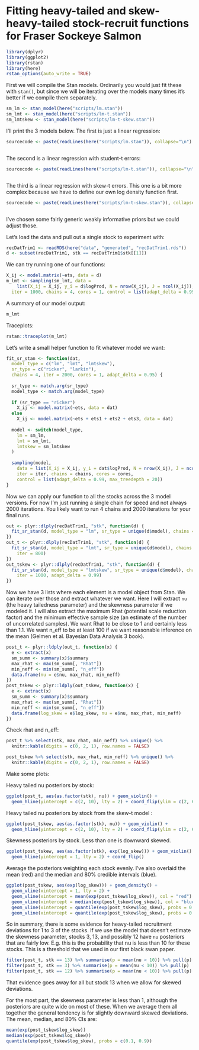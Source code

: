 # Fitting heavy-tailed and skew-heavy-tailed stock-recruit functions for Fraser Sockeye Salmon

```r
library(dplyr)
library(ggplot2)
library(rstan)
library(here)
rstan_options(auto_write = TRUE)
```

First we will compile the Stan models. Ordinarily you would just fit these with `stan()`, but since we will be iterating over the models many times it's better if we compile them separately. 

```r
sm_lm <- stan_model(here("scripts/lm.stan"))
sm_lmt <- stan_model(here("scripts/lm-t.stan"))
sm_lmtskew <- stan_model(here("scripts/lm-t-skew.stan"))
```

I'll print the 3 models below. The first is just a linear regression:

```r
sourcecode <- paste(readLines(here("scripts/lm.stan")), collapse="\n")
```

```r
```

The second is a linear regression with student-t  errors:

```r
sourcecode <- paste(readLines(here("scripts/lm-t.stan")), collapse="\n")
```

```r
```

The third is a linear regression with skew-t errors. This one is a bit more complex because we have to define our own log density function first.

```r
sourcecode <- paste(readLines(here("scripts/lm-t-skew.stan")), collapse="\n")
```

```r
```

I've chosen some fairly generic weakly informative priors but we could adjust those.

Let's load the data and pull out a single stock to experiment with:

```r
recDatTrim1 <- readRDS(here("data", "generated", "recDatTrim1.rds"))
d <- subset(recDatTrim1, stk == recDatTrim1$stk[[1]])
```

We can try running one of our functions:

```r
X_ij <- model.matrix(~ets, data = d)
m_lmt <- sampling(sm_lmt, data =
    list(X_ij = X_ij, y_i = d$logProd, N = nrow(X_ij), J = ncol(X_ij)),
  iter = 1000, chains = 4, cores = 1, control = list(adapt_delta = 0.99))
```

A summary of our model output:

```r
m_lmt
```

Traceplots:

```r
rstan::traceplot(m_lmt)
```

Let's write a small helper function to fit whatever model we want:

```r
fit_sr_stan <- function(dat,
  model_type = c("lm", "lmt", "lmtskew"),
  sr_type = c("ricker", "larkin"),
  chains = 4, iter = 2000, cores = 1, adapt_delta = 0.95) {
  
  sr_type <- match.arg(sr_type)
  model_type <- match.arg(model_type)
  
  if (sr_type == "ricker")
    X_ij <- model.matrix(~ets, data = dat)
  else
    X_ij <- model.matrix(~ets + ets1 + ets2 + ets3, data = dat)
  
  model <- switch(model_type,
    lm = sm_lm,
    lmt = sm_lmt,
    lmtskew = sm_lmtskew
  )
  
  sampling(model,
    data = list(X_ij = X_ij, y_i = dat$logProd, N = nrow(X_ij), J = ncol(X_ij)),
    iter = iter, chains = chains, cores = cores,
    control = list(adapt_delta = 0.99, max_treedepth = 20))
}
```

Now we can apply our function to all the stocks across the 3 model versions. For now I'm just running a single chain for speed and not always 2000 iterations. You likely want to run 4 chains and 2000 iterations for your final runs.

```r
out <- plyr::dlply(recDatTrim1, "stk", function(d) {
  fit_sr_stan(d, model_type = "lm", sr_type = unique(d$model), chains = 1)
})
out_t <- plyr::dlply(recDatTrim1, "stk", function(d) {
  fit_sr_stan(d, model_type = "lmt", sr_type = unique(d$model), chains = 1,
    iter = 800)
})
out_tskew <- plyr::dlply(recDatTrim1, "stk", function(d) {
  fit_sr_stan(d, model_type = "lmtskew", sr_type = unique(d$model), chains = 2,
    iter = 1000, adapt_delta = 0.99)
})
```

Now we have 3 lists where each element is a model object from Stan. We can iterate over those and extract whatever we want. Here I will extract `nu` (the heavy tailedness parameter) and the skewness parameter if we modeled it. I will also extract the maximum Rhat (potential scale reduction factor) and the minimum effective sample size (an estimate of the number of uncorrelated samples). We want Rhat to be close to 1 and certainly less than 1.1. We want n_eff to be at least 100 if we want reasonable inference on the mean (Gelmen et al. Bayesian Data Analysis 3 book).

```r
post_t <- plyr::ldply(out_t, function(x) {
  e <- extract(x)
  sm_summ <- summary(x)$summary
  max_rhat <- max(sm_summ[, "Rhat"])
  min_neff <- min(sm_summ[, "n_eff"])
  data.frame(nu = e$nu, max_rhat, min_neff)
})
post_tskew <- plyr::ldply(out_tskew, function(x) {
  e <- extract(x)
  sm_summ <- summary(x)$summary
  max_rhat <- max(sm_summ[, "Rhat"])
  min_neff <- min(sm_summ[, "n_eff"])
  data.frame(log_skew = e$log_skew, nu = e$nu, max_rhat, min_neff)
})
```

Check rhat and n_eff:

```r
post_t %>% select(stk, max_rhat, min_neff) %>% unique() %>% 
  knitr::kable(digits = c(0, 2, 1), row.names = FALSE)
```

```r
post_tskew %>% select(stk, max_rhat, min_neff) %>% unique() %>% 
  knitr::kable(digits = c(0, 2, 1), row.names = FALSE)
```

Make some plots:

Heavy tailed nu posteriors by stock:

```r
ggplot(post_t, aes(as.factor(stk), nu)) + geom_violin() +
  geom_hline(yintercept = c(2, 10), lty = 2) + coord_flip(ylim = c(2, 65))
```

Heavy tailed nu posteriors by stock from the skew-t model :

```r
ggplot(post_tskew, aes(as.factor(stk), nu)) + geom_violin() +
  geom_hline(yintercept = c(2, 10), lty = 2) + coord_flip(ylim = c(2, 65))
```

Skewness posteriors by stock. Less than one is downward skewed.

```r
ggplot(post_tskew, aes(as.factor(stk), exp(log_skew))) + geom_violin() +
  geom_hline(yintercept = 1, lty = 2) + coord_flip()
```

Average the posteriors weighting each stock evenly. I've also overlaid the mean (red) and the median and 80% credible intervals (blue).

```r
ggplot(post_tskew, aes(exp(log_skew))) + geom_density() +
  geom_vline(xintercept = 1, lty = 2) +
  geom_vline(xintercept = mean(exp(post_tskew$log_skew)), col = "red") +
  geom_vline(xintercept = median(exp(post_tskew$log_skew)), col = "blue") +
  geom_vline(xintercept = quantile(exp(post_tskew$log_skew), probs = 0.1), col = "blue") +
  geom_vline(xintercept = quantile(exp(post_tskew$log_skew), probs = 0.9), col = "blue")
```

So in summary, there is some evidence for heavy-tailed recruitment deviations for 1 to 3 of the stocks. If we use the model that doesn't estimate the skewness parameter, stocks 3, 13, and possibly 12 have `nu` posteriors that are fairly low. E.g. this is the probability that nu is less than 10 for these stocks. This is a threshold that we used in our first black swan paper. 

```r
filter(post_t, stk == 13) %>% summarise(p = mean(nu < 10)) %>% pull(p)
filter(post_t, stk == 3) %>% summarise(p = mean(nu < 10)) %>% pull(p)
filter(post_t, stk == 12) %>% summarise(p = mean(nu < 10)) %>% pull(p)
```

That evidence goes away for all but stock 13 when we allow for skewed deviations. 

For the most part, the skewness parameter is less than 1, although the posteriors are quite wide on most of these. When we average them all together the general tendency is for slightly downward skewed deviations. The mean, median, and 80% CIs are:

```r
mean(exp(post_tskew$log_skew))
median(exp(post_tskew$log_skew))
quantile(exp(post_tskew$log_skew), probs = c(0.1, 0.9))
```
